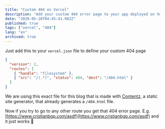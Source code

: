 ```yaml
---
title: "Custom 404 on Vercel"
description: "Add your custom 404 error page to your app deployed on Vercel"
date: "2020-05-28T04:45:41.982Z"
published: true
tags: ["vercel", "404"]
lang: "en"
archived: true
---
```


Just add this to your `vercel.json` file to define your custom 404 page

```json
{
  "version": 2,
  "routes": [
    { "handle": "filesystem" },
    { "src": "/(.*)", "status": 404, "dest": "/404.html" }
  ]
}
```

We are using this exact file for this blog that is made with [Contentz](https://contentz.tech), a static site generator, that already generates a `/404.html` file.

Now if you try to go to any other route you get that 404 error page. E.g. [https://www.cristianbgp.com/asdf](https://www.cristianbgp.com/asdf) and it just works 🎉
